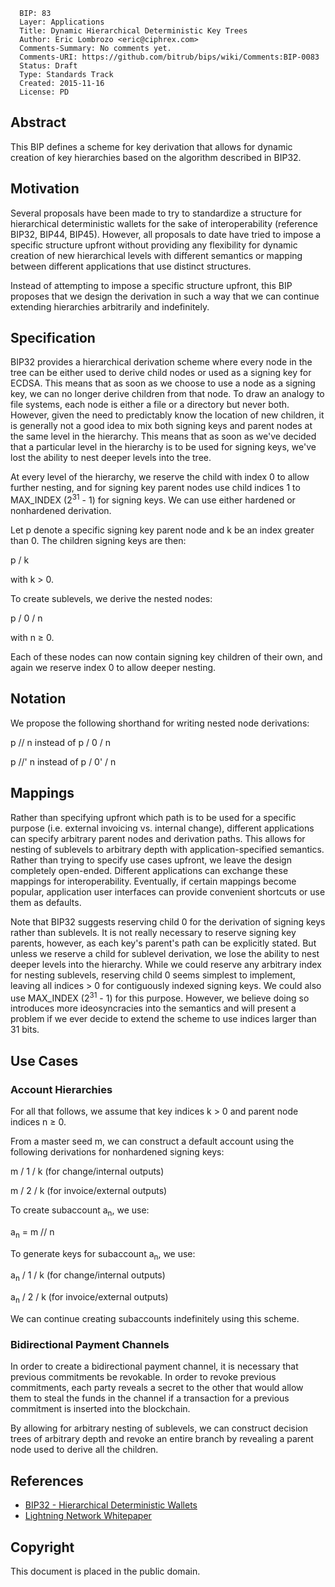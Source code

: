 <pre>
  BIP: 83
  Layer: Applications
  Title: Dynamic Hierarchical Deterministic Key Trees
  Author: Eric Lombrozo <eric@ciphrex.com>
  Comments-Summary: No comments yet.
  Comments-URI: https://github.com/bitrub/bips/wiki/Comments:BIP-0083
  Status: Draft
  Type: Standards Track
  Created: 2015-11-16
  License: PD
</pre>

==Abstract==

This BIP defines a scheme for key derivation that allows for dynamic creation of key hierarchies based on the algorithm described in BIP32.

==Motivation==

Several proposals have been made to try to standardize a structure for hierarchical deterministic wallets for the sake of interoperability (reference BIP32, BIP44, BIP45). However, all proposals to date have tried to impose a specific structure upfront without providing any flexibility for dynamic creation of new hierarchical levels with different semantics or mapping between different applications that use distinct structures.

Instead of attempting to impose a specific structure upfront, this BIP proposes that we design the derivation in such a way that we can continue extending hierarchies arbitrarily and indefinitely.

==Specification==

BIP32 provides a hierarchical derivation scheme where every node in the tree can be either used to derive child nodes or used as a signing key for ECDSA. This means that as soon as we choose to use a node as a signing key, we can no longer derive children from that node. To draw an analogy to file systems, each node is either a file or a directory but never both. However, given the need to predictably know the location of new children, it is generally not a good idea to mix both signing keys and parent nodes at the same level in the hierarchy. This means that as soon as we've decided that a particular level in the hierarchy is to be used for signing keys, we've lost the ability to nest deeper levels into the tree.

At every level of the hierarchy, we reserve the child with index 0 to allow further nesting, and for signing key parent nodes use child indices 1 to MAX_INDEX (2<sup>31</sup> - 1) for signing keys. We can use either hardened or nonhardened derivation.

Let p denote a specific signing key parent node and k be an index greater than 0. The children signing keys are then:

p / k

with k > 0.

To create sublevels, we derive the nested nodes:

p / 0 / n

with n &ge; 0.

Each of these nodes can now contain signing key children of their own, and again we reserve index 0 to allow deeper nesting.

==Notation==

We propose the following shorthand for writing nested node derivations:

p // n instead of p / 0 / n

p //' n instead of p / 0' / n

==Mappings==

Rather than specifying upfront which path is to be used for a specific purpose (i.e. external invoicing vs. internal change), different applications can specify arbitrary parent nodes and derivation paths. This allows for nesting of sublevels to arbitrary depth with application-specified semantics. Rather than trying to specify use cases upfront, we leave the design completely open-ended. Different applications can exchange these mappings for interoperability. Eventually, if certain mappings become popular, application user interfaces can provide convenient shortcuts or use them as defaults.

Note that BIP32 suggests reserving child 0 for the derivation of signing keys rather than sublevels. It is not really necessary to reserve signing key parents, however, as each key's parent's path can be explicitly stated. But unless we reserve a child for sublevel derivation, we lose the ability to nest deeper levels into the hierarchy. While we could reserve any arbitrary index for nesting sublevels, reserving child 0 seems simplest to implement, leaving all indices > 0 for contiguously indexed signing keys. We could also use MAX_INDEX (2<sup>31</sup> - 1) for this purpose. However, we believe doing so introduces more ideosyncracies into the semantics and will present a problem if we ever decide to extend the scheme to use indices larger than 31 bits.

==Use Cases==

===Account Hierarchies===

For all that follows, we assume that key indices k > 0 and parent node indices n &ge; 0.

From a master seed m, we can construct a default account using the following derivations for nonhardened signing keys:

m / 1 / k (for change/internal outputs)

m / 2 / k (for invoice/external outputs)

To create subaccount a<sub>n</sub>, we use:

a<sub>n</sub> = m // n

To generate keys for subaccount a<sub>n</sub>, we use:

a<sub>n</sub> / 1 / k (for change/internal outputs)

a<sub>n</sub> / 2 / k (for invoice/external outputs)

We can continue creating subaccounts indefinitely using this scheme.

===Bidirectional Payment Channels===

In order to create a bidirectional payment channel, it is necessary that previous commitments be revokable. In order to revoke previous commitments, each party reveals a secret to the other that would allow them to steal the funds in the channel if a transaction for a previous commitment is inserted into the blockchain.

By allowing for arbitrary nesting of sublevels, we can construct decision trees of arbitrary depth and revoke an entire branch by revealing a parent node used to derive all the children. 

==References==

* [[bip-0032.mediawiki|BIP32 - Hierarchical Deterministic Wallets]]
* [[https://lightning.network/lightning-network-paper.pdf|Lightning Network Whitepaper]]

==Copyright==

This document is placed in the public domain.

